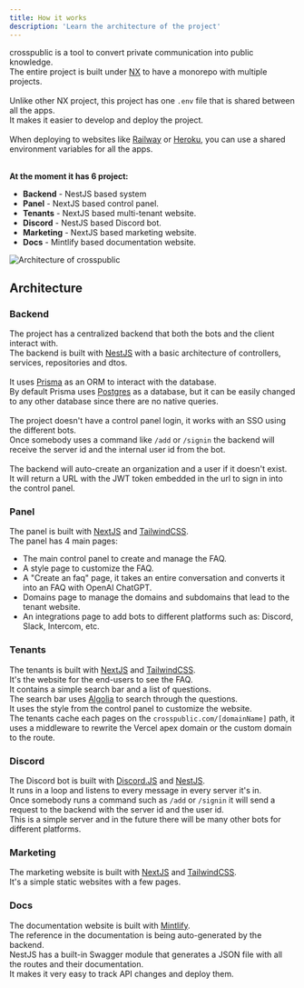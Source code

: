 ```yaml
---
title: How it works
description: 'Learn the architecture of the project'
---
```


crosspublic is a tool to convert private communication into public knowledge.<br />
The entire project is built under [NX](https://nx.dev/) to have a monorepo with multiple projects.<br /><br />
Unlike other NX project, this project has one `.env` file that is shared between all the apps.<br />
It makes it easier to develop and deploy the project.<br /><br />
When deploying to websites like [Railway](https://railway.app) or [Heroku](https://heroku.com), you can use a shared environment variables for all the apps.<br /><br />

**At the moment it has 6 project:**

- **Backend** - NestJS based system
- **Panel** - NextJS based control panel.
- **Tenants** - NextJS based multi-tenant website.
- **Discord** - NestJS based Discord bot.
- **Marketing** - NextJS based marketing website.
- **Docs** - Mintlify based documentation website.

<img
  src="/images/arch.png"
  alt="Architecture of crosspublic"
/>

## Architecture
### Backend
The project has a centralized backend that both the bots and the client interact with.<br />
The backend is built with [NestJS](https://nestjs.com/) with a basic architecture of controllers, services, repositories and dtos.<br /><br />
It uses [Prisma](https://www.prisma.io/) as an ORM to interact with the database.<br />
By default Prisma uses [Postgres](https://www.postgresql.org/) as a database, but it can be easily changed to any other database since there are no native queries.<br /><br />
The project doesn't have a control panel login, it works with an SSO using the different bots.<br />
Once somebody uses a command like `/add` or `/signin` the backend will receive the server id and the internal user id from the bot.<br /><br />
The backend will auto-create an organization and a user if it doesn't exist.<br />
It will return a URL with the JWT token embedded in the url to sign in into the control panel.

### Panel
The panel is built with [NextJS](https://nextjs.org/) and [TailwindCSS](https://tailwindcss.com/).<br />
The panel has 4 main pages:
- The main control panel to create and manage the FAQ.
- A style page to customize the FAQ.
- A "Create an faq" page, it takes an entire conversation and converts it into an FAQ with OpenAI ChatGPT.
- Domains page to manage the domains and subdomains that lead to the tenant website.
- An integrations page to add bots to different platforms such as: Discord, Slack, Intercom, etc.

### Tenants
The tenants is built with [NextJS](https://nextjs.org/) and [TailwindCSS](https://tailwindcss.com/).<br />
It's the website for the end-users to see the FAQ.<br />
It contains a simple search bar and a list of questions.<br />
The search bar uses [Algolia](https://www.algolia.com/) to search through the questions.<br />
It uses the style from the control panel to customize the website.<br />
The tenants cache each pages on the `crosspublic.com/[domainName]` path, it uses a middleware to rewrite the Vercel apex domain or the custom domain to the route.<br />

### Discord
The Discord bot is built with [Discord.JS](https://discord.js.org/) and [NestJS](https://nestjs.com/).<br />
It runs in a loop and listens to every message in every server it's in.<br />
Once somebody runs a command such as `/add` or `/signin` it will send a request to the backend with the server id and the user id.<br />
This is a simple server and in the future there will be many other bots for different platforms.

### Marketing
The marketing website is built with [NextJS](https://nextjs.org/) and [TailwindCSS](https://tailwindcss.com/).<br />
It's a simple static websites with a few pages.

### Docs
The documentation website is built with [Mintlify](https://www.mintlify.com/).<br />
The reference in the documentation is being auto-generated by the backend.<br />
NestJS has a built-in Swagger module that generates a JSON file with all the routes and their documentation.<br />
It makes it very easy to track API changes and deploy them.
